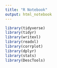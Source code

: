 ```yaml
---
title: "R Notebook"
output: html_notebook
---
```




```r
library(tidyverse)
library(tidyr)
library(writexl)
library(readxl)
library(corrplot)
library(dplyr)
library(stats)
library(DescTools)
```


